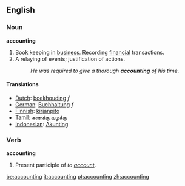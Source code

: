 ==English==

===Noun===
'''accounting'''
# Book keeping in [[business]].  Recording [[financial]] transactions.
# A relaying of events; justification of actions.
#:''He was required to give a thorough '''accounting''' of his time.''

====Translations====
*[[Dutch]]: [[boekhouding]] ''f''
*[[German]]: [[Buchhaltung]] ''f''
*[[Finnish]]: [[kirjanpito]]
*[[Tamil]]: [[கணக்கு வழக்கு]]
*[[Indonesian]]: [[Akunting]]

===Verb===
'''accounting'''
# Present participle of ''to [[account]]''.

[[be:accounting]]
[[it:accounting]]
[[pt:accounting]]
[[zh:accounting]]